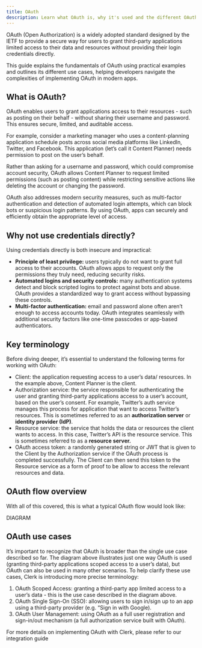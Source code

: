 ```yaml
---
title: OAuth
description: Learn what OAuth is, why it's used and the different OAuth flows.
---
```


OAuth (Open Authorization) is a widely adopted standard designed by the IETF to provide a secure way for users to grant third-party applications limited access to their data and resources without providing their login credentials directly. 

This guide explains the fundamentals of OAuth using practical examples and outlines its different use cases, helping developers navigate the complexities of implementing OAuth in modern apps. 

## What is OAuth?

OAuth enables users to grant applications access to their resources - such as posting on their behalf - without sharing their username and password. This ensures secure, limited, and auditable access.

For example, consider a marketing manager who uses a content-planning application schedule posts across social media platforms like LinkedIn, Twitter, and Facebook. This application (let’s call it Content Planner) needs permission to post on the user’s behalf. 

Rather than asking for a username and password, which could compromise account security, OAuth allows Content Planner to request limited permissions (such as posting content) while restricting sensitive actions like deleting the account or changing the password. 

OAuth also addresses modern security measures, such as multi-factor authentication and detection of automated login attempts, which can block bots or suspicious login patterns. By using OAuth, apps can securely and efficiently obtain the appropriate level of access. 

## Why not use credentials directly?

Using credentials directly is both insecure and impractical: 

- **Principle of least privilege:** users typically do not want to grant full access to their accounts. OAuth allows apps to request only the permissions they truly need, reducing security risks.
- **Automated logins and security controls:** many authentication systems detect and block scripted logins to protect against bots and abuse. OAuth provides a standardized way to grant access without bypassing these controls.
- **Multi-factor authentication:** email and password alone often aren’t enough to access accounts today. OAuth integrates seamlessly with additional security factors like one-time passcodes or app-based authenticators.

## Key terminology

Before diving deeper, it’s essential to understand the following terms for working with OAuth:

- Client: the application requesting access to a user’s data/ resources. In the example above, Content Planner is the client.
- Authorization service: the service responsible for authenticating the user and granting third-party applications access to a user’s account, based on the user’s consent. For example, Twitter’s auth service manages this process for application that want to access Twitter’s resources. This is sometimes referred to as an **authorization server** or **identity provider (IdP)**.
- Resource service: the service that holds the data or resources the client wants to access. In this case, Twitter’s API is the resource service. This is sometimes referred to as a **resource server.**
- OAuth access token: a randomly generated string or JWT that is given to the Client by the Authorization service if the OAuth process is completed successfully. The Client can then send this token to the Resource service as a form of proof to be allow to access the relevant resources and data.

## OAuth flow overview

With all of this covered, this is what a typical OAuth flow would look like: 

DIAGRAM

## OAuth use cases

It’s important to recognize that OAuth is broader than the single use case described so far. The diagram above illustrates just one way OAuth is used (granting third-party applications scoped access to a user’s data), but OAuth can also be used in many other scenarios. To help clarify these use cases, Clerk is introducing more precise terminology: 

1. OAuth Scoped Access: granting a third-party app limited access to a user’s data - this is the use case described in the diagram above. 
2. OAuth Single Sign-On (SSO): allowing users to sign in/sign up to an app using a third-party provider (e.g. “Sign in with Google).
3. OAuth User Management: using OAuth as a full user registration and sign-in/out mechanism (a full authorization service built with OAuth).

For more details on implementing OAuth with Clerk, please refer to our integration guide